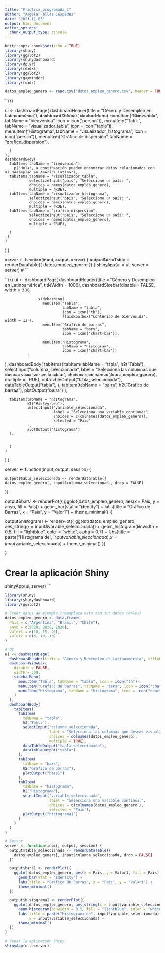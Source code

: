 ```yaml
---
title: "Practica_programada_1"
author: "Ángela Fallas Céspedes"
date: "2023-11-03"
output: html_document
editor_options: 
  chunk_output_type: console
---
```


```r
knitr::opts_chunk$set(echo = TRUE)
library(shiny)
library(ggplot2)
library(shinydashboard)
library(dplyr)
library(readxl)
library(ggplot2)
library(gapminder)
library(readr)
```

```r
datos_empleo_genero <- read.csv("datos_empleo_genero.csv", header = TRUE)
```


``{r}

ui <- dashboardPage(
      dashboardHeader(title = "Género y Desempleo en Latinoamérica"),
        dashboardSidebar(
          sidebarMenu(
            menuItem("Bienvenida", tabName = "bienvenida", icon = icon("person")),
            menuItem("Tabla", tabName = "visualizador_tabla", icon = icon("table")),
            menuItem("Histograma", tabName = "visualizador_histograma", icon = icon("person")),
            menuItem("Gráfico de dispersión", tabName = "grafico_dispersion"),
        
      )
    ),
    dashboardBody(
      tabItems(tabName = "bienvenida"),
        p("Hola!, a continuación pueden encontrar datos relacionados con al desempleo en América Latína"),
      tabItems(tabName = "visualizador_tabla", 
               selectizeInput("pais", "Seleccione un país: ",
               choices = names(datos_empleo_genero),
               multiple = TRUE),
      tabItems(tabName = "visualizador_histograma", 
               selectizeInput("pais", "Seleccione un país: ",
               choices = names(datos_empleo_genero),
               multiple = TRUE),
      tabItems(tabName = "grafico_dispersion", 
               selectizeInput("pais", "Seleccione un país: ",
               choices = names(datos_empleo_genero),
               multiple = TRUE),
   
      )
     )
    )
  )
)


server <- function(input, output, server) {
 output$dataTable <- renderDataTable({
    datos_empleo_genero
  })
}
shinyApp(ui = ui, server = server)
#
``

``{r}
ui <- dashboardPage(
  dashboardHeader(title = "Género y Desempleo en Latinoamérica",
                  titleWidth = 1000),
  dashboardSidebar(disable = FALSE,
                   width = 300,
                   
                   sidebarMenu(
                     menuItem("Tabla", 
                              tabName = "tabla", 
                              icon = icon("th"),
                              fluidRow(box("Contenido de bienvenida", width = 12)),
                     menuItem("Gráfico de barras", 
                              tabName = "bars", 
                              icon = icon("chart-bar")),
                     
                     menuItem("Histograma", 
                              tabName = "histogram", 
                              icon = icon("chart-bar"))
              )
  ),
  dashboardBody(
    tabItems(
     tabItem(tabName = "tabla",
              h2("Tabla"),
              selectInput("columna_seleccionada", 
                          label = "Selecciona las columnas que deseas visualizar en la tabla:", 
                          choices = colnames(datos_empleo_genero),
                          multiple = TRUE),
              dataTableOutput("tabla_seleccionada"),
              dataTableOutput("tabla"),
     ),
       tabItem(tabName = "barra",
              h2("Gráfico de barras"),
              plotOutput("barra")
      ),
      
      tabItem(tabName = "histograma",
              h2("Histograma"),
              selectInput("variable_seleccionada", 
                          label = "Selecciona una variable continua:", 
                          choices = c(colnames(datos_empleo_genero)),
                          selected = "Pais"
              ),
              plotOutput("histograma")
      ),
      
      
      )
    )
  )
)

server <- function(input, output, session) {
  
  
    output$tabla_seleccionada <- renderDataTable({
    datos_empleo_genero[, input$columna_seleccionada, drop = FALSE]
  })
  
  
  output$bars1 <- renderPlot({
    ggplot(datos_empleo_genero, aes(x = Pais, y = anyo, fill = Pais)) +
      geom_bar(stat = "identity") +
      labs(title = "Gráfico de Barras",
           x = "País",
           y = "Valor1") +
      theme_minimal()
  })
  
  
  output$histogram1 <- renderPlot({
    ggplot(datos_empleo_genero, aes_string(x = input$variable_seleccionada)) + 
      geom_histogram(binwidth = 0.5, fill = "lightblue", color = "white", alpha = 0.7) +
      labs(title = paste("Histograma de", input$variable_seleccionada), 
           x = input$variable_seleccionada) +
      theme_minimal()
  })
  


  
}

# Crear la aplicación Shiny
shinyApp(ui, server)
``

```r
library(shiny)
library(shinydashboard)
library(ggplot2)

# Crear datos de ejemplo (reemplaza esto con tus datos reales)
datos_empleo_genero <- data.frame(
  Pais = c("Argentina", "Brasil", "Chile"),
  anyo = c(2020, 2020, 2020),
  Valor1 = c(10, 15, 20),
  Valor2 = c(5, 10, 15)
)

# UI
ui <- dashboardPage(
  dashboardHeader(title = "Género y Desempleo en Latinoamérica", titleWidth = 1000),
  dashboardSidebar(
    disable = FALSE,
    width = 300,
    sidebarMenu(
      menuItem("Tabla", tabName = "tabla", icon = icon("th")),
      menuItem("Gráfico de barras", tabName = "bars", icon = icon("chart-bar")),
      menuItem("Histograma", tabName = "histograma", icon = icon("chart-bar"))
    )
  ),
  dashboardBody(
    tabItems(
      tabItem(
        tabName = "tabla",
        h2("Tabla"),
        selectInput("columna_seleccionada", 
                    label = "Selecciona las columnas que deseas visualizar en la tabla:", 
                    choices = colnames(datos_empleo_genero),
                    multiple = TRUE),
        dataTableOutput("tabla_seleccionada"),
        dataTableOutput("tabla")
      ),
      tabItem(
        tabName = "bars",
        h2("Gráfico de barras"),
        plotOutput("bars1")
      ),
      tabItem(
        tabName = "histograma",
        h2("Histograma"),
        selectInput("variable_seleccionada", 
                    label = "Selecciona una variable continua:", 
                    choices = c(colnames(datos_empleo_genero)),
                    selected = "Pais"),
        plotOutput("histograma1")
      )
    )
  )
)

# Server
server <- function(input, output, session) {
  output$tabla_seleccionada <- renderDataTable({
    datos_empleo_genero[, input$columna_seleccionada, drop = FALSE]
  })

  output$bars1 <- renderPlot({
    ggplot(datos_empleo_genero, aes(x = Pais, y = Valor1, fill = Pais)) +
      geom_bar(stat = "identity") +
      labs(title = "Gráfico de Barras", x = "País", y = "Valor1") +
      theme_minimal()
  })

  output$histograma1 <- renderPlot({
    ggplot(datos_empleo_genero, aes_string(x = input$variable_seleccionada)) + 
      geom_histogram(binwidth = 0.5, fill = "lightblue", color = "white", alpha = 0.7) +
      labs(title = paste("Histograma de", input$variable_seleccionada), 
           x = input$variable_seleccionada) +
      theme_minimal()
  })
}

# Crear la aplicación Shiny
shinyApp(ui, server)

```

